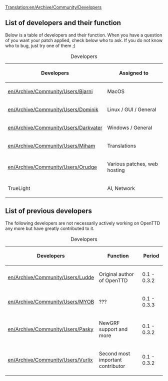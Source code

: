 [[Translation:en/Archive/Community/Developers]]
==List of developers and their function==

Below is a table of developers and their function. When you have a question of you want your patch applied, check below who to ask. If you do not know who to bug, just try one of them ;)

{| border="1"
|+ Developers
|-
! Developers !! Assigned to
|-
|[[en/Archive/Community/Users/Bjarni]] || MacOS
|-
|[[en/Archive/Community/Users/Dominik]] || Linux / GUI / General
|-
|[[en/Archive/Community/Users/Darkvater]] || Windows / General
|-
|[[en/Archive/Community/Users/Miham]] || Translations
|-
|[[en/Archive/Community/Users/Orudge]] || Various patches, web hosting
|-
|TrueLight || AI, Network
|}

==List of previous developers==

The following developers are not necessarily actively working on OpenTTD any more but have greatly contributed to it.


{| border="1"
|+ Developers
|-
! Developers !! Function !! Period
|-
|[[en/Archive/Community/Users/Ludde]] || Original author of OpenTTD || 0.1 - 0.3.2
|-
|[[en/Archive/Community/Users/MYOB]] || ??? || 0.1 - 0.3.3
|-
|[[en/Archive/Community/Users/Pasky]] || NewGRF support and more || 0.1 - 0.3.2
|-
|[[en/Archive/Community/Users/Vurlix]] || Second most important contributor || 0.1 - 0.3.2
|}